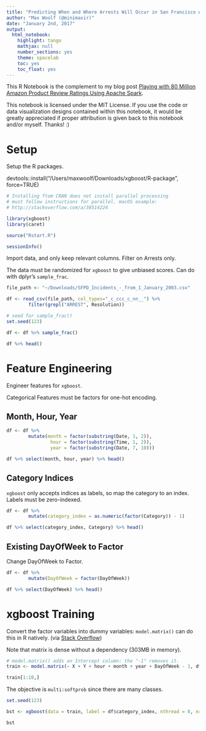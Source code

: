```yaml
---
title: "Predicting When and Where Arrests Will Occur in San Francisco with xgboost"
author: "Max Woolf (@minimaxir)"
date: "January 2nd, 2017"
output:
  html_notebook:
    highlight: tango
    mathjax: null
    number_sections: yes
    theme: spacelab
    toc: yes
    toc_float: yes
---
```


This R Notebook is the complement to my blog post [Playing with 80 Million Amazon Product Review Ratings Using Apache Spark](http://minimaxir.com/2017/01/amazon-spark/).

This notebook is licensed under the MIT License. If you use the code or data visualization designs contained within this notebook, it would be greatly appreciated if proper attribution is given back to this notebook and/or myself. Thanks! :)

# Setup

Setup the R packages.

devtools::install("/Users/maxwoolf/Downloads/xgboost/R-package", force=TRUE)

```r
# Installing ftom CRAN does not install parallel processing
# must follow instructions for parallel. macOS example:
# http://stackoverflow.com/a/38514224

library(xgboost)
library(caret)

source("Rstart.R")
```

```r
sessionInfo()
```

Import data, and only keep relevant columns. Filter on Arrests only.

The data must be randomized for `xgboost` to give unbiased scores. Can do with dplyr's `sample_frac`.

```r
file_path <- "~/Downloads/SFPD_Incidents_-_from_1_January_2003.csv"

df <- read_csv(file_path, col_types="_c_ccc_c_nn__") %>%
        filter(grepl("ARREST", Resolution))

# seed for sample_frac()
set.seed(123)

df <- df %>% sample_frac()

df %>% head()
```

# Feature Engineering

Engineer features for `xgboost`.

Categorical Features must be factors for one-hot encoding.

## Month, Hour, Year

```r
df <- df %>%
        mutate(month = factor(substring(Date, 1, 2)),
                hour = factor(substring(Time, 1, 2)),
                year = factor(substring(Date, 7, 10)))

df %>% select(month, hour, year) %>% head()
```

## Category Indices

`xgboost` only accepts indices as labels, so map the category to an index. Labels must be zero-indexed.

```r
df <- df %>%
        mutate(category_index = as.numeric(factor(Category)) - 1)

df %>% select(category_index, Category) %>% head()
```


## Existing DayOfWeek to Factor

Change DayOfWeek to Factor.

```r
df <- df %>%
        mutate(DayOfWeek = factor(DayOfWeek))

df %>% select(DayOfWeek) %>% head()
```


# xgboost Training

Convert the factor variables into dummy variables: `model.matrix()` can do this in R natively. (via [Stack Overflow](http://stackoverflow.com/a/5048727))

Note that matrix is dense without a dependency (303MB in memory).

```r
# model.matrix() adds an Intercept column: the "-1" removes it.
train <- model.matrix(~ X + Y + hour + month + year + DayOfWeek - 1, df)

train[1:10,]
```

The objective is `multi:softprob` since there are many classes.

```r
set.seed(123)

bst <- xgboost(data = train, label = df$category_index, nthread = 8, nrounds = 2, subsample = 0.5, objective = "multi:softprob", eval_metric="mlogloss", num_class = length(table((df$category_index))))
```

```r
bst
```

